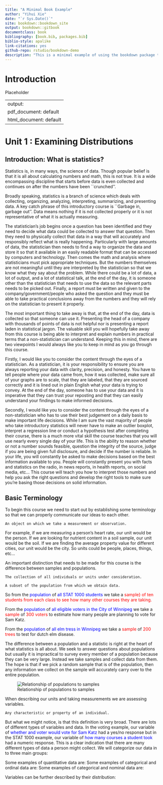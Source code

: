 ```yaml
--- 
title: "A Minimal Book Example"
author: "Yihui Xie"
date: "`r Sys.Date()`"
site: bookdown::bookdown_site
output: bookdown::gitbook
documentclass: book
bibliography: [book.bib, packages.bib]
biblio-style: apalike
link-citations: yes
github-repo: rstudio/bookdown-demo
description: "This is a minimal example of using the bookdown package to write a book. The output format for this example is bookdown::gitbook."
---
```


# Introduction

Placeholder



<!--chapter:end:index.Rmd-->

---
output:
  pdf_document: default
  html_document: default
---
# Unit 1 : Examining Distributions

## Introduction: What is statistics?

Statistics is, in many ways, the science of data. Though popular belief is that it is all about calculating numbers and math, this is not true. It is a wide encompassing discipline that starts before data is even collected and continues on after the numbers have been ``crunched''. 

Broadly speaking, statistics is a branch of science which deals with collecting, organizing, analyzing, interpreting, summarizing, and presenting data. A key catch phrase of this introductory course is ``Garbage in, garbage out''. Data means nothing if it is not collected properly or it is not representative of what it is actually measuring. 

The statistician's job begins once a question has been identified and they need to decide what data could be collected to answer that question. Then they need to physically collect that data in a way that will accurately and responsibly reflect what is really happening. Particularly with large amounts of data, the statistician then needs to find a way to organize the data and store it so that it available in an easily readable format that can be accessed by computers and technology. Then comes the math and analysis where statisticians must pick appropriate techniques. But the numbers themselves are not meaningful until they are interpreted by the statistician so that we know what they say about the problem. While there could be a lot of data, a lot of output, and a lot of statistical talk, at the end of the day, it is someone other than the statistician that needs to use the data so the relevant parts needs to be picked out. Finally, a report must be written and given to the company/government/people who asked the question and they must be able to take practical conclusions away from the numbers and they will rely on the statistician to present it properly.

The most important thing to take away is that, at the end of the day, data is collected so that someone can use it. Presenting the head of a company with thousands of points of data is not helpful nor is presenting a report laden in statistical jargon. The valuable skill you will hopefully take away from this course is being able to interpret and explain numbers in practical terms that a non-statistician can understand. Keeping this in mind, there are two viewpoints I would always like you to keep in mind as you go through this course.

Firstly, I would like you to consider the content through the eyes of a statistician. As a statistician, it is your responsibility to ensure you are always reporting your data with clarity, precision, and honesty. You have to tell people where your data came from, how it was collected, make sure all of your graphs are to scale, that they are labeled, that they are sourced correctly and it is lined out in plain English what your data is trying to convey. At the end of the day, someone has to use your data and it is imperative that they can trust your reposting and that they can easily understand your findings to make informed decisions.

Secondly, I would like you to consider the content through the eyes of a non-statistician who has to use their best judgement on a daily basis to make important life decisions. While I am sure the vast majority of people who take introductory statistics will never have to make an outlier boxplot, interpret a regression line or conduct a hypothesis test after completing their course, there is a much more vital skill the course teaches that you will use nearly every single day of your life. This is the ability to reason whether or not a number sounds feasible, question the integrity of the source, judge if you are being given full disclosure, and decide if the number is reliable. In your life, you will constantly be asked to make decisions based on the best information available to you. People will constantly present you with facts and statistics on the radio, in news reports, in health reports, on social media, etc... This course will teach you how to interpret those numbers and help you ask the right questions and develop the right tools to make sure you're basing those decisions on solid information.

## Basic Terminology

To begin this course we need to start out by establishing some terminology so that we can properly communicate our ideas to each other.

<div class="definition">
```definition
An object on which we take a measurement or observation.
```
</div>

For example, if we are measuring a person's heart rate, our unit would be the person. If we are looking for nutrient content in a soil sample, our unit would be the soil. If we are finding the average property value for different cities, our unit would be the city. So units could be people, places, things, etc...

An important distinction that needs to be made for this course is the difference between samples and populations.

<div class="definition">
```definition
The collection of all individuals or units under consideration.
```
</div>

<p>

<div class="definition">
```definition
A subset of the population from which we obtain data.
```
</div>

So from the <span style="color:blue">population</span> of <span style="color:blue">all STAT 1000 students</span> we take a <span style="color:red">sample} of <span style="color:red">ten students from each class</span> to see how many other courses they are taking.

From the <span style="color:blue">population</span> of <span style="color:blue">all eligible voters in the City of Winnipeg</span> we take a <span style="color:red">sample</span> of <span style="color:red">300 voters</span> to estimate how many people are planning to vote for Sam Katz.

From the <span style="color:blue">population</span> of <span style="color:blue">all elm tress in Winnipeg</span> we take a <span style="color:red">sample</span> of <span style="color:red">200 trees</span> to test for dutch elm disease.

The difference between a population and a statistic is right at the heart of what statistics is all about. We seek to answer questions about populations but usually it is impractical to survey every member of a population because they can be very large. Instead we take samples and collect data from them. The hope is that if we pick a random sample that is \textbf{representative} of the population, then any information we collect on the sample will accurately carry over to the entire population.


![Relationship of populations to samples](population_sample_diagram.png)

When describing our units and taking measurements we are assessing variables.

```definition
Any characteristic or property of an individual.
```

But what we might notice, is that this definition is very broad. There are lots of different types of variables and data. In the voting example, our variable of <span style="color:blue">whether and voter would vote for Sam Katz</span> had a yes/no response but in the STAT 1000 example, our variable of <span style="color:blue">how many courses a student took</span> had a numeric response. This is a clear indication that there are many different types of data a person might collect. We will categorize our data in to three main groups:

\definition{quantitativedata}{Quantitative Data}{Takes numerical characteristics of an individual for which arithmetic operations make sense.}

Some examples of quantitative data are:
\begin{enumerate}
\item Birth weight
\item Final exam score
\item Blood sugar level
\item Gas mileage
\end{enumerate}

\definition{categoricalordinaldata}{Categorical (Qualitative) and Ordinal Data}{Puts individuals into groups based on common characteristics for which numerical operations do not make sense but for which there is a logical ordering.}

Some examples of categorical and ordinal data are:
\begin{enumerate}
\item T-shirt size (small, medium, large)
\item Satisfaction level (dissatisfied, neutral, satisfied)
\item Grade (Kindergarden, 1, 2, ...)
\item TV station (1,2,3,...)
\end{enumerate}

\tip{When deciding if something has an order, think of the ``person on the street'' test. If you were to give all the levels to random people on the street, would they all be able to order them identically without a problem? If you need to come up with a tricky argument for why they should be ordered, it is not categorical and ordinal.}

\definition{categoricalnominaldata}{Categorical and Nominal Data}{Puts individuals into groups based on common characteristics for which numerical operations do not make sense and there is no logical ordering.}

Some examples of categorical and nominal data are:
\begin{enumerate}
\item Car manufacturer (Kia, Ford, Chevy, ...)
\item Telephone number
\item Cell phone brand (Apple, Samsung,...)
\item Political Party Affiliation (NDP, PC, Liberal, Green, ...)
\end{enumerate}

\tip{Just because something is a number, does not make it numeric nor ordinal. Area codes are numbers but numeric operations do not make sense (you cannot meaningful discuss an ``average area code'') and you cannot order them (there is no concept of a ``bigger'' area code and they aren't assigned in any sort of ascending order). Think of categorical and nominal as the ``dustbin'' type. If it is not anything else, it is categorical and nominal.}

\begin{center}
\includegraphics[scale=.8]{variabletype.png}
\end{center}

Variables can be further described by their distribution:

\definition{distribution}{Distribution}{The distribution of a variable tells us what values a variable takes on and how often it takes on those values.}

\tip{Remember that variables are not necessarily numeric. Value could mean ``blue'' or ``defective''.}

<!--chapter:end:01-describing-data.Rmd-->

